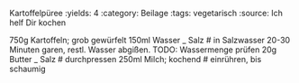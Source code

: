 Kartoffelpüree
:yields: 4
:category: Beilage
:tags: vegetarisch
:source: Ich helf Dir kochen

750g Kartoffeln; grob gewürfelt
150ml Wasser
_ Salz
# in Salzwasser 20-30 Minuten garen, restl. Wasser abgißen.
  TODO: Wassermenge prüfen
20g Butter
_ Salz
# durchpressen
250ml Milch; kochend
# einrühren, bis schaumig

